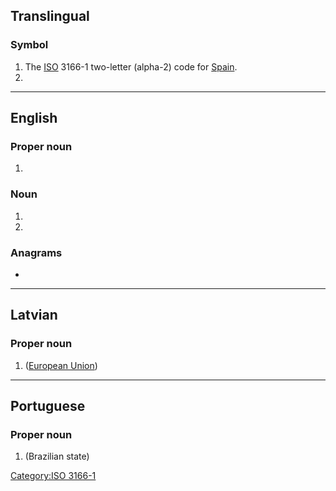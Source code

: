{{also|Appendix:Variations of "es"}}
==Translingual==

===Symbol===
{{head|mul|symbol}}

# The [[ISO]] 3166-1 two-letter (alpha-2) code for [[Spain]].
# {{SI-unit-abbnp|exa|siemens|electrical conductance}}

[[Category:ISO 3166-1]]

----

==English==

===Proper noun===
{{en-proper noun}}

# {{initialism of|Espírito Santo|lang=en}}

===Noun===
{{en-noun|-}}

# {{initialism of|environmental science|lang=en}}
# {{initialism of|emergency services|lang=en}}

===Anagrams===
* {{anagrams|en|a=es|SE|Se.|se}}

----

==Latvian==

===Proper noun===
{{head|lv|proper noun}}

# {{initialism of|Eiropas Savienība|lang=lv}} ([[European Union]])

----

==Portuguese==

===Proper noun===
{{head|pt|proper noun}}

# {{initialism of|Espírito Santo|lang=pt}} (Brazilian state)